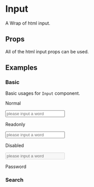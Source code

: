 
<Meta title="Components/Input" component={Input} />

# Input

A Wrap of html input.

## Props

All of the html input props can be used.

<Props of={Input} />

## Examples

### Basic

Basic usages for `Input` component.

<Preview>
  <Story name="basic input">
    <div>
      <p>Normal</p>
      <Input name="test" placeholder="please input a word" />
      <p>Readonly</p>
      <Input name="test" placeholder="please input a word" readOnly />
      <p>Disabled</p>
      <Input name="test" placeholder="please input a word" disabled />
      <p>Password</p>
      <InputPassword name="password" defaultValue="password" />
    </div>
  </Story>
</Preview>

### Search

<Preview>
  <Story name="search input">
    <div style={{ padding: 40 }}>
      <InputSearch name="search" placeholder="please input a word" />
    </div>
  </Story>
</Preview>
